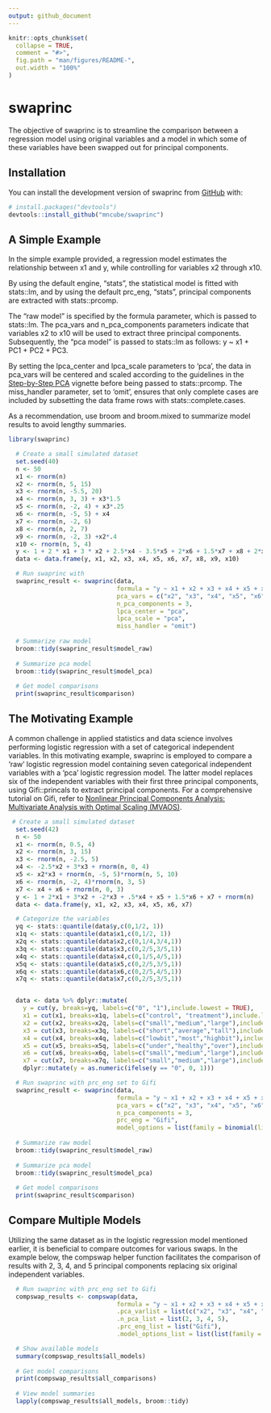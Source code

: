 ```yaml
---
output: github_document
---
```


<!-- README.md is generated from README.Rmd. Please edit that file -->

```r
knitr::opts_chunk$set(
  collapse = TRUE,
  comment = "#>",
  fig.path = "man/figures/README-",
  out.width = "100%"
)
```

# swaprinc

<!-- badges: start -->
<!-- badges: end -->

The objective of swaprinc is to streamline the comparison between a regression 
model using original variables and a model in which some of these variables have 
been swapped out for principal components.

## Installation

You can install the development version of swaprinc from [GitHub](https://github.com/) with:

``` r
# install.packages("devtools")
devtools::install_github("mncube/swaprinc")
```

## A Simple Example

In the simple example provided, a regression model estimates the relationship 
between x1 and y, while controlling for variables x2 through x10.

By using the default engine, "stats", the statistical model is fitted with 
stats::lm, and by using the default prc_eng, "stats", principal components are 
extracted with stats::prcomp.

The "raw model" is specified by the formula parameter, which is passed to stats::lm. 
The pca_vars and n_pca_components parameters indicate that variables x2 to x10 
will be used to extract three principal components. Subsequently, the "pca model" 
is passed to stats::lm as follows: y ~ x1 + PC1 + PC2 + PC3.

By setting the lpca_center and lpca_scale parameters to 'pca', the data in pca_vars 
will be centered and scaled according to the guidelines in the 
[Step-by-Step PCA](https://cran.r-project.org/web/packages/LearnPCA/vignettes/Vig_03_Step_By_Step_PCA.pdf) vignette before being passed to stats::prcomp. The miss_handler parameter, 
set to 'omit', ensures that only complete cases are included by subsetting the 
data frame rows with stats::complete.cases.

As a recommendation, use broom and broom.mixed to summarize model results to avoid 
lengthy summaries.

```r
library(swaprinc)

  # Create a small simulated dataset
  set.seed(40)
  n <- 50
  x1 <- rnorm(n)
  x2 <- rnorm(n, 5, 15)
  x3 <- rnorm(n, -5.5, 20)
  x4 <- rnorm(n, 3, 3) + x3*1.5
  x5 <- rnorm(n, -2, 4) + x3*.25
  x6 <- rnorm(n, -5, 5) + x4
  x7 <- rnorm(n, -2, 6)
  x8 <- rnorm(n, 2, 7)
  x9 <- rnorm(n, -2, 3) +x2*.4
  x10 <- rnorm(n, 5, 4)
  y <- 1 + 2 * x1 + 3 * x2 + 2.5*x4 - 3.5*x5 + 2*x6 + 1.5*x7 + x8 + 2*x9 + x10 + rnorm(n)
  data <- data.frame(y, x1, x2, x3, x4, x5, x6, x7, x8, x9, x10)

  # Run swaprinc with
  swaprinc_result <- swaprinc(data,
                              formula = "y ~ x1 + x2 + x3 + x4 + x5 + x5 + x6 + x7 + x8 + x9 + x10",
                              pca_vars = c("x2", "x3", "x4", "x5", "x6", "x7", "x8", "x9", "x10"),
                              n_pca_components = 3,
                              lpca_center = "pca", 
                              lpca_scale = "pca",
                              miss_handler = "omit")
  
  # Summarize raw model
  broom::tidy(swaprinc_result$model_raw)
  
  # Summarize pca model
  broom::tidy(swaprinc_result$model_pca)
  
  # Get model comparisons
  print(swaprinc_result$comparison)

```


## The Motivating Example

A common challenge in applied statistics and data science involves performing 
logistic regression with a set of categorical independent variables. In this 
motivating example, swaprinc is employed to compare a 'raw' logistic regression 
model containing seven categorical independent variables with a 'pca' logistic 
regression model. The latter model replaces six of the independent variables with 
their first three principal components, using Gifi::princals to extract principal
components. For a comprehensive tutorial on Gifi, refer to 
[Nonlinear Principal Components Analysis: Multivariate Analysis with Optimal Scaling (MVAOS)](https://www.css.cornell.edu/faculty/dgr2/_static/files/R_html/NonlinearPCA.html#2_Package).

```r
 # Create a small simulated dataset
  set.seed(42)
  n <- 50
  x1 <- rnorm(n, 0.5, 4)
  x2 <- rnorm(n, 3, 15)
  x3 <- rnorm(n, -2.5, 5)
  x4 <- -2.5*x2 + 3*x3 + rnorm(n, 0, 4)
  x5 <- x2*x3 + rnorm(n, -5, 5)*rnorm(n, 5, 10)
  x6 <- rnorm(n, -2, 4)*rnorm(n, 3, 5)
  x7 <- x4 + x6 + rnorm(n, 0, 3)
  y <- 1 + 2*x1 + 3*x2 + -2*x3 + .5*x4 + x5 + 1.5*x6 + x7 + rnorm(n)
  data <- data.frame(y, x1, x2, x3, x4, x5, x6, x7)

  # Categorize the variables
  yq <- stats::quantile(data$y,c(0,1/2, 1))
  x1q <- stats::quantile(data$x1,c(0,1/2, 1))
  x2q <- stats::quantile(data$x2,c(0,1/4,3/4,1))
  x3q <- stats::quantile(data$x3,c(0,2/5,3/5,1))
  x4q <- stats::quantile(data$x4,c(0,1/5,4/5,1))
  x5q <- stats::quantile(data$x5,c(0,2/5,3/5,1))
  x6q <- stats::quantile(data$x6,c(0,2/5,4/5,1))
  x7q <- stats::quantile(data$x7,c(0,2/5,3/5,1))


  data <- data %>% dplyr::mutate(
    y = cut(y, breaks=yq, labels=c("0", "1"),include.lowest = TRUE),
    x1 = cut(x1, breaks=x1q, labels=c("control", "treatment"),include.lowest = TRUE),
    x2 = cut(x2, breaks=x2q, labels=c("small","medium","large"),include.lowest = TRUE),
    x3 = cut(x3, breaks=x3q, labels=c("short","average","tall"),include.lowest = TRUE),
    x4 = cut(x4, breaks=x4q, labels=c("lowbit","most","highbit"),include.lowest = TRUE),
    x5 = cut(x5, breaks=x5q, labels=c("under","healthy","over"),include.lowest = TRUE),
    x6 = cut(x6, breaks=x6q, labels=c("small","medium","large"),include.lowest = TRUE),
    x7 = cut(x7, breaks=x7q, labels=c("small","medium","large"),include.lowest = TRUE)) %>%
    dplyr::mutate(y = as.numeric(ifelse(y == "0", 0, 1)))

  # Run swaprinc with prc_eng set to Gifi
  swaprinc_result <- swaprinc(data,
                              formula = "y ~ x1 + x2 + x3 + x4 + x5 + x6 + x7",
                              pca_vars = c("x2", "x3", "x4", "x5", "x6", "x7"),
                              n_pca_components = 3,
                              prc_eng = "Gifi",
                              model_options = list(family = binomial(link = "logit")))
  
  # Summarize raw model
  broom::tidy(swaprinc_result$model_raw)
  
  # Summarize pca model
  broom::tidy(swaprinc_result$model_pca)
  
  # Get model comparisons
  print(swaprinc_result$comparison)
```


## Compare Multiple Models

Utilizing the same dataset as in the logistic regression model mentioned earlier, 
it is beneficial to compare outcomes for various swaps. In the example below, 
the compswap helper function facilitates the comparison of results with 2, 3, 4, 
and 5 principal components replacing six original independent variables.

```r
  # Run swaprinc with prc_eng set to Gifi
  compswap_results <- compswap(data,
                              formula = "y ~ x1 + x2 + x3 + x4 + x5 + x6 + x7",
                              .pca_varlist = list(c("x2", "x3", "x4", "x5", "x6", "x7")),
                              .n_pca_list = list(2, 3, 4, 5),
                              .prc_eng_list = list("Gifi"),
                              .model_options_list = list(list(family = binomial(link = "logit"))))

  # Show available models
  summary(compswap_results$all_models)
  
  # Get model comparisons
  print(compswap_results$all_comparisons)
  
  # View model summaries
  lapply(compswap_results$all_models, broom::tidy)
```
